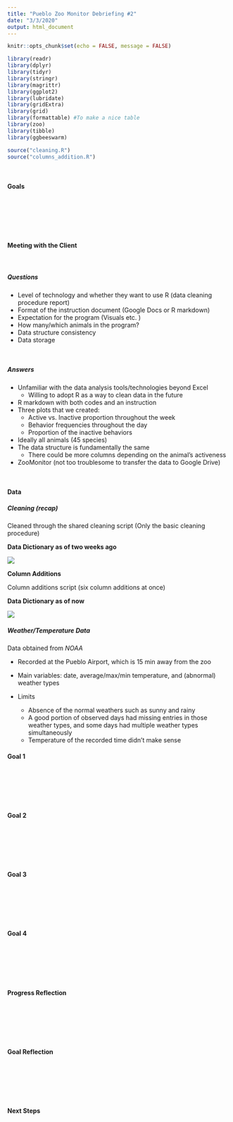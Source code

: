 ```yaml
---
title: "Pueblo Zoo Monitor Debriefing #2"
date: "3/3/2020"
output: html_document
---
```


```r
knitr::opts_chunk$set(echo = FALSE, message = FALSE)
```

```r
library(readr)
library(dplyr)
library(tidyr)
library(stringr)
library(magrittr)
library(ggplot2)
library(lubridate)
library(gridExtra)
library(grid)
library(formattable) #To make a nice table
library(zoo)
library(tibble)
library(ggbeeswarm)
```


```r
source("cleaning.R")
source("columns_addition.R")
```

\

#### **Goals**

\

\

\

#### **Meeting with the Client**


\

##### **Questions**  
  + Level of technology and whether they want to use R (data cleaning procedure report)
  + Format of the instruction document (Google Docs or R markdown)  
  + Expectation for the program (Visuals etc. )  
  + How many/which animals in the program?  
  + Data structure consistency  
  + Data storage    

\

##### **Answers**  
  + Unfamiliar with the data analysis tools/technologies beyond Excel  
    + Willing to adopt R as a way to clean data in the future  
  + R markdown with both codes and an instruction  
  + Three plots that we created:  
    + Active vs. Inactive proportion throughout the week  
    + Behavior frequencies throughout the day  
    + Proportion of the inactive behaviors  
  + Ideally all animals (45 species)  
  + The data structure is fundamentally the same
    + There could be more columns depending on the animal's activeness
  + ZooMonitor (not too troublesome to transfer the data to Google Drive)

\



#### **Data**
##### **Cleaning** (recap)  
Cleaned through the shared cleaning script (Only the basic cleaning procedure)

**Data Dictionary as of two weeks ago** 

![](Initial_dd.png)

**Column Additions**  

Column additions script (six column additions at once)  

**Data Dictionary as of now** 

![](Column_addition_dd.png)
\

##### **Weather/Temperature Data**
Data obtained from *NOAA*

  + Recorded at the Pueblo Airport, which is 15 min away from the zoo
  
  + Main variables: date, average/max/min temperature, and (abnormal) weather types
  
  + Limits  
    + Absence of the normal weathers such as sunny and rainy 
    + A good portion of observed days had missing entries in  those weather types, and some days had multiple weather types simultaneously  
    + Temperature of the recorded time didn't make sense  

#### **Goal 1**

\

\

\

#### **Goal 2**

\

\

\


#### **Goal 3**

\

\

\


#### **Goal 4**


\

\

\


#### **Progress Reflection**

\

\

\

#### **Goal Reflection**

\

\

\


#### **Next Steps**

\

\

\











